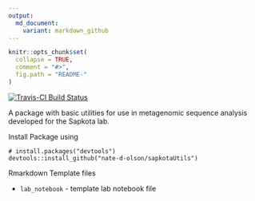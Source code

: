 ```yaml
---
output:
  md_document:
    variant: markdown_github
---
```

```r
knitr::opts_chunk$set(
  collapse = TRUE,
  comment = "#>",
  fig.path = "README-"
)
```

<!-- README.md is generated from README.Rmd. Please edit that file -->
[![Travis-CI Build Status](https://travis-ci.org/nate-d-olson/sapkotaUtils.svg?branch=master)](https://travis-ci.org/nate-d-olson/sapkotaUtils)

A package with basic utilities for use in metagenomic sequence analysis developed for the Sapkota lab.

Install Package using 
```
# install.packages("devtools")
devtools::install_github("nate-d-olson/sapkotaUtils")
```

Rmarkdown Template files  

* `lab_notebook` - template lab notebook file
